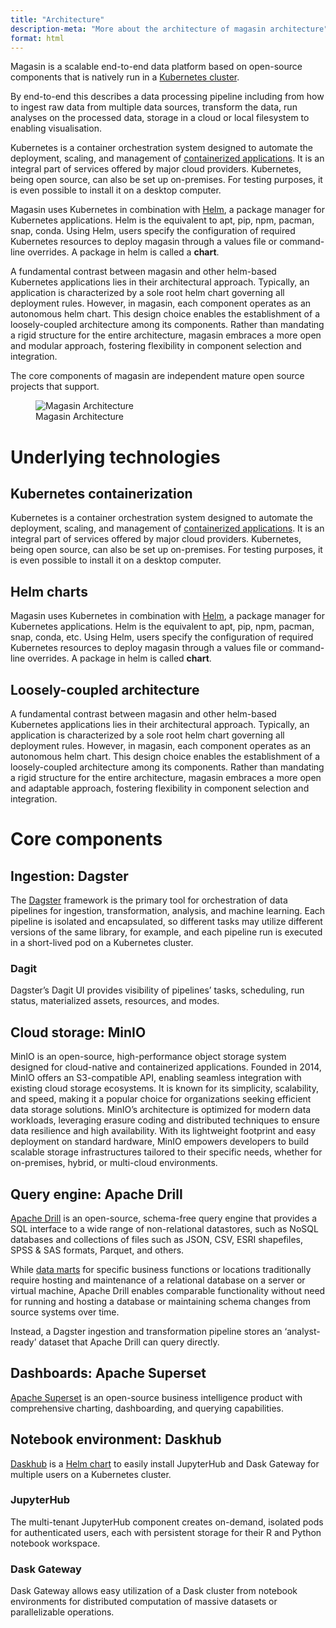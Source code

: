 ```yaml
---
title: "Architecture"
description-meta: "More about the architecture of magasin architecture"
format: html
---
```


Magasin is a scalable end-to-end data platform based on open-source components that is natively run in a [Kubernetes cluster](https://kubernetes.io).

By end-to-end this describes a data processing pipeline including from how to ingest raw data from multiple data sources, transform the data, run analyses on the processed data, storage in a cloud or local filesystem to enabling visualisation.

Kubernetes is a container orchestration system designed to automate the deployment, scaling, and management of [containerized applications](https://kubernetes.io/docs/concepts/overview/#going-back-in-time). It is an integral part of services offered by major cloud providers. Kubernetes, being open source, can also be set up on-premises. For testing purposes, it is even possible to install it on a desktop computer.

Magasin uses Kubernetes in combination with [Helm](https://helm.sh/), a package manager for Kubernetes applications. Helm is the equivalent to apt, pip, npm, pacman, snap, conda. Using Helm, users specify the configuration of required Kubernetes resources to deploy magasin through a values file or command-line overrides. A package in helm is called a **chart**.

A fundamental contrast between magasin and other helm-based Kubernetes applications lies in their architectural approach. Typically, an application is characterized by a sole root helm chart governing all deployment rules. However, in magasin, each component operates as an autonomous helm chart. This design choice enables the establishment of a loosely-coupled architecture among its components. Rather than mandating a rigid structure for the entire architecture, magasin embraces a more open and modular approach, fostering flexibility in component selection and integration. 

The core components of magasin are independent mature open source projects that support.


![Magasin Architecture](./images/architecture-simplified.svg)


# Underlying technologies

## Kubernetes containerization 
Kubernetes is a container orchestration system designed to automate the deployment, scaling, and management of [containerized applications](https://kubernetes.io/docs/concepts/overview/#going-back-in-time). It is an integral part of services offered by major cloud providers. Kubernetes, being open source, can also be set up on-premises. For testing purposes, it is even possible to install it on a desktop computer.

## Helm charts 
Magasin uses Kubernetes in combination with [Helm](https://helm.sh/), a package manager for Kubernetes applications. Helm is the equivalent to apt, pip, npm, pacman, snap, conda, etc. Using Helm, users specify the configuration of required Kubernetes resources to deploy magasin through a values file or command-line overrides. A package in helm is called **chart**.


## Loosely-coupled architecture

A fundamental contrast between magasin and other helm-based Kubernetes applications lies in their architectural approach. Typically, an application is characterized by a sole root helm chart governing all deployment rules. However, in magasin, each component operates as an autonomous helm chart. This design choice enables the establishment of a loosely-coupled architecture among its components. Rather than mandating a rigid structure for the entire architecture, magasin embraces a more open and adaptable approach, fostering flexibility in component selection and integration.


# Core components 


## Ingestion: Dagster
The [Dagster](http://dagster.io) framework is the primary tool for orchestration of data pipelines for ingestion, transformation, analysis, and machine learning. Each pipeline is isolated and encapsulated, so different tasks may utilize different versions of the same library, for example, and each pipeline run is executed in a short-lived pod on a Kubernetes cluster.

###  Dagit
Dagster's Dagit UI provides visibility of pipelines' tasks, scheduling, run status, materialized assets, resources, and modes.


## Cloud storage: MinIO

MinIO is an open-source, high-performance object storage system designed for cloud-native and containerized applications. Founded in 2014, MinIO offers an S3-compatible API, enabling seamless integration with existing cloud storage ecosystems. It is known for its simplicity, scalability, and speed, making it a popular choice for organizations seeking efficient data storage solutions. MinIO's architecture is optimized for modern data workloads, leveraging erasure coding and distributed techniques to ensure data resilience and high availability. With its lightweight footprint and easy deployment on standard hardware, MinIO empowers developers to build scalable storage infrastructures tailored to their specific needs, whether for on-premises, hybrid, or multi-cloud environments.

## Query engine: Apache Drill

[Apache Drill](https://drill.apache.org/) is an open-source, schema-free query engine that provides a SQL interface to a wide range of non-relational datastores, such as NoSQL databases and collections of files such as JSON, CSV, ESRI shapefiles, SPSS & SAS formats, Parquet, and others.

While [data marts](https://en.wikipedia.org/wiki/Data_mart) for specific business functions or locations traditionally require hosting and maintenance of a relational database on a server or virtual machine, Apache Drill enables comparable functionality without need for running and hosting a database or maintaining schema changes from source systems over time. 

Instead, a Dagster ingestion and transformation pipeline stores an 'analyst-ready' dataset that Apache Drill can query directly.

## Dashboards: Apache Superset
[Apache Superset](https://superset.apache.org/) is an open-source business intelligence product with comprehensive charting, dashboarding, and querying capabilities.

## Notebook environment: Daskhub
[Daskhub](https://blog.dask.org/2020/08/31/helm_daskhub) is a [Helm chart](https://helm.dask.org/) to easily install JupyterHub and Dask Gateway for multiple users on a Kubernetes cluster.

### JupyterHub
The multi-tenant JupyterHub component creates on-demand, isolated pods for authenticated users, each with persistent storage for their R and Python notebook workspace. 

### Dask Gateway
Dask Gateway allows easy utilization of a Dask cluster from notebook environments for distributed computation of massive datasets or parallelizable operations.

